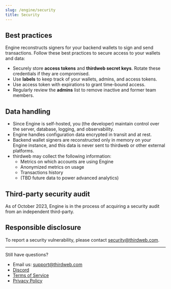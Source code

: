 ```yaml
---
slug: /engine/security
title: Security
---
```


## Best practices

Engine reconstructs signers for your backend wallets to sign and send transactions. Follow these best practices to secure access to your wallets and data:

- Securely store **access tokens** and **thirdweb secret keys**. Rotate these credentials if they are compromised.
- Use **labels** to keep track of your wallets, admins, and access tokens.
- Use access token with expirations to grant time-bound access.
- Regularly review the **admins** list to remove inactive and former team members.

## Data handling

- Since Engine is self-hosted, you (the developer) maintain control over the server, database, logging, and observability.
- Engine handles configuration data encrypted in transit and at rest.
- Backend wallet signers are reconstructed only in memory on your Engine instance, and this data is never sent to thirdweb or other external platforms.
- thirdweb may collect the following information:
  - Metrics on which accounts are using Engine
  - Anonymized metrics on usage
  - Transactions history
  - (TBD future data to power advanced analytics)

## Third-party security audit

As of October 2023, Engine is in the process of acquiring a security audit from an independent third-party.

## Responsible disclosure

To report a security vulnerability, please contact security@thirdweb.com.

---

Still have questions?

- Email us: support@thirdweb.com
- [Discord](https://discord.gg/thirdweb)
- [Terms of Service](https://thirdweb.com/tos)
- [Privacy Policy](https://thirdweb.com/privacy)
